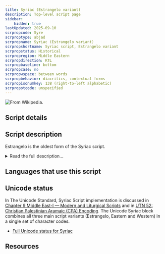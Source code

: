 ```yaml
---
title: Syriac (Estrangelo variant)
description: Top-level script page
sidebar:
    hidden: true
lastUpdated: 2025-09-10
scrpropcode: Syre
scrproptype: abjad
scrpropname: Syriac (Estrangelo variant)
scrpropshortname: Syriac script, Estrangelo variant
scrpropstatus: Historical
scrpropregion: Middle Eastern
scrpropdirection: RTL
scrpropbaseline: bottom
scrpropcase: no
scrpropwspace: between words
scrpropbehavior: diacritics, contextual forms
scrpropisonumkey: 138 (right-to-left alphabetic)
scrpropotcode: unspecified
---
```



![](../images/syre-sample.png "From Wikipedia.")

## Script details

<ScriptDetails />

## Script description

Estrangelo is the oldest form of the Syriac script.

<details>
<summary>Read the full description...</summary>The earliest Syriac language inscriptions, dating from the 1st or 2nd century AD were written in a cursive Aramaic Palmyrene script. By the 5th century AD, when the oldest extant Syriac manuscript was written, this had developed into the more formalized Estrangelo script. Estrangelo is also the name for the classical Aramaic dialect of Edessa (now Sanliurfa, Turkey). This is the dialect which became the _lingua franca_ of ancient Christianity and which developed into the modern Syriac language.

Estrangelo writing was the sole Syriac script until the beginning of the 6th century, at which time a schism in the church led to the East and West Syrian Christians developing variant forms of the script. It continued to be used in manuscripts and ornate codices until the 8th century, after which point it fell into disuse. Since the 10th century some attempts have been made to revive the Estrangelo script, and it is sometimes used in scholarly texts, or for titles and inscriptions.

Estrangelo was written from right to left. It was a cursive script; most letters had a right-joining form to join to the preceding letter, and many had a left-joining form to join to the following letter. Twenty-two consonant letters were used, representing the same sounds as the Hebrew script. Two letters, _kap_ [k] and _nun_ [h] had a variant form when used at the beginning of a word, and two, _meem_ [m] and _simkath_ [s], had a variant form when used at the end.

Diacritics were used for differentiating between the letters _dalat_ [d] and _res_ [r], which had a similar shape. They were also used to indicate gender of a verb, plurality of a noun, and etymological information affecting pronunciation. The vowel pointing system used in many Semitic scripts is thought to have developed from this system of diacritics.

Estrangelo appears to have been the earliest Semitic script to include vowels, although it was most often written without them. The earliest manuscripts use only consonant letters, but it is believed that the use of Syriac to spread Christianity to other language groups necessitated the development of a vowel pointing system to clarify pronunciation.
</details>

## Languages that use this script

<WsList script='Syre' wsMax='5' />

## Unicode status

In The Unicode Standard, Syriac Script implementation is discussed in [Chapter 9 Middle East-I — Modern and Liturgical Scripts](https://www.unicode.org/versions/latest/core-spec/chapter-9/#G13005) and in [UTN 52: Christian Palestinian Aramaic (CPA) Encoding](https://www.unicode.org/notes/tn52/). The Unicode Syriac block combines all three main script variants (Estrangelo, Eastern and Western) in a single set of character codes.

- [Full Unicode status for Syriac](/scrlang/unicode/syrc-unicode)



## Resources

<ScriptResources detailSummary='seemore' />

